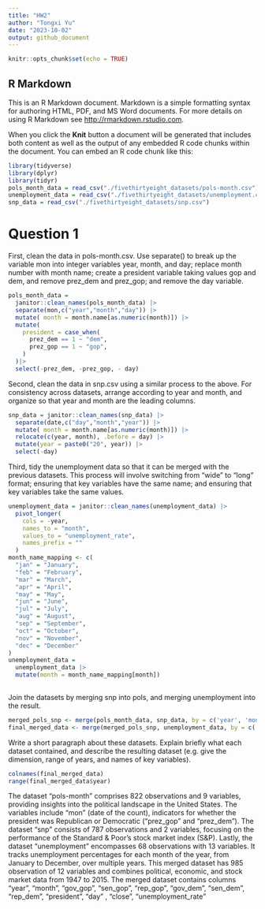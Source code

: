 ```yaml
---
title: "HW2"
author: "Tongxi Yu"
date: "2023-10-02"
output: github_document
---
```


```r
knitr::opts_chunk$set(echo = TRUE)
```

## R Markdown

This is an R Markdown document. Markdown is a simple formatting syntax for authoring HTML, PDF, and MS Word documents. For more details on using R Markdown see <http://rmarkdown.rstudio.com>.

When you click the **Knit** button a document will be generated that includes both content as well as the output of any embedded R code chunks within the document. You can embed an R code chunk like this:
```r
library(tidyverse)
library(dplyr)
library(tidyr)
pols_month_data = read_csv("./fivethirtyeight_datasets/pols-month.csv")
unemployment_data = read_csv("./fivethirtyeight_datasets/unemployment.csv")
snp_data = read_csv("./fivethirtyeight_datasets/snp.csv")
```
# Question 1
First, clean the data in pols-month.csv. Use separate() to break up the variable mon into integer variables year, month, and day; replace month number with month name; create a president variable taking values gop and dem, and remove prez_dem and prez_gop; and remove the day variable.
```r
pols_month_data = 
  janitor::clean_names(pols_month_data) |>
  separate(mon,c("year","month","day")) |>
  mutate( month = month.name[as.numeric(month)]) |>
  mutate(
    president = case_when(
      prez_dem == 1 ~ "dem",
      prez_gop == 1 ~ "gop",
    )
  )|>
  select(-prez_dem, -prez_gop, - day)
```

Second, clean the data in snp.csv using a similar process to the above. For consistency across datasets, arrange according to year and month, and organize so that year and month are the leading columns.
```r
snp_data = janitor::clean_names(snp_data) |>
  separate(date,c("day","month","year")) |>
  mutate( month = month.name[as.numeric(month)]) |>
  relocate(c(year, month), .before = day) |>
  mutate(year = paste0("20", year)) |>
  select(-day)
```

Third, tidy the unemployment data so that it can be merged with the previous datasets. This process will involve switching from “wide” to “long” format; ensuring that key variables have the same name; and ensuring that key variables take the same values.
```r
unemployment_data = janitor::clean_names(unemployment_data) |>
  pivot_longer(
    cols = -year,
    names_to = "month",         
    values_to = "unemployment_rate", 
    names_prefix = ""
  )
month_name_mapping <- c(
  "jan" = "January",
  "feb" = "February",
  "mar" = "March",
  "apr" = "April",
  "may" = "May",
  "jun" = "June",
  "jul" = "July",
  "aug" = "August",
  "sep" = "September",
  "oct" = "October",
  "nov" = "November",
  "dec" = "December"
)
unemployment_data = 
  unemployment_data |>
  mutate(month = month_name_mapping[month])
  
```

Join the datasets by merging snp into pols, and merging unemployment into the result.
```r
merged_pols_snp <- merge(pols_month_data, snp_data, by = c('year', 'month'), all.x = TRUE)
final_merged_data <- merge(merged_pols_snp, unemployment_data, by = c('year', 'month'), all.x = TRUE)
```

Write a short paragraph about these datasets. Explain briefly what each dataset contained, and describe the resulting dataset (e.g. give the dimension, range of years, and names of key variables).
```r
colnames(final_merged_data)
range(final_merged_data$year)
```

The dataset "pols-month" comprises 822 observations and 9 variables, providing insights into the political landscape in the United States. The variables include "mon" (date of the count), indicators for whether the president was Republican or Democratic ("prez_gop" and "prez_dem").
The dataset "snp" consists of 787 observations and 2 variables, focusing on the performance of the Standard & Poor's stock market index (S&P).
Lastly, the dataset "unemployment" encompasses 68 observations with 13 variables. It tracks unemployment percentages for each month of the year, from January to December, over multiple years. 
This merged dataset has 985 observation of 12 variables and combines political, economic, and stock market data from 1947 to 2015. The merged dataset contains columns "year", "month", "gov_gop", "sen_gop", "rep_gop", "gov_dem", "sen_dem", "rep_dem", "president", "day" , "close", "unemployment_rate"



```r

```

